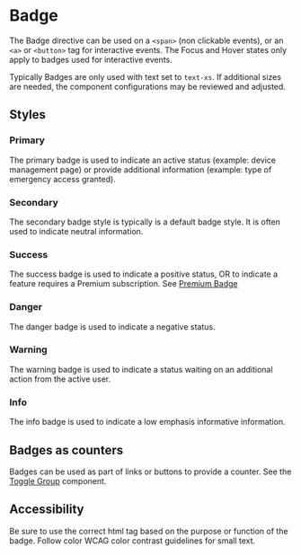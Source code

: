 

<Meta of={stories} />

# Badge

The Badge directive can be used on a `<span>` (non clickable events), or an `<a>` or `<button>` tag
for interactive events. The Focus and Hover states only apply to badges used for interactive events.

Typically Badges are only used with text set to `text-xs`. If additional sizes are needed, the
component configurations may be reviewed and adjusted.

<Primary />
<Controls />

## Styles

### Primary

The primary badge is used to indicate an active status (example: device management page) or provide
additional information (example: type of emergency access granted).

<Story of={stories.Primary} />

### Secondary

The secondary badge style is typically is a default badge style. It is often used to indicate
neutral information.

<Story of={stories.Secondary} />

### Success

The success badge is used to indicate a positive status, OR to indicate a feature requires a Premium
subscription. See [Premium Badge](?path=/docs/web-premium-badge--docs)

<Story of={stories.Success} />

### Danger

The danger badge is used to indicate a negative status.

<Story of={stories.Danger} />

### Warning

The warning badge is used to indicate a status waiting on an additional action from the active user.

<Story of={stories.Warning} />

### Info

The info badge is used to indicate a low emphasis informative information.

<Story of={stories.Info} />

## Badges as counters

Badges can be used as part of links or buttons to provide a counter. See the
[Toggle Group](?path=/docs/component-library-toggle-group--docs) component.

## Accessibility

Be sure to use the correct html tag based on the purpose or function of the badge. Follow color WCAG
color contrast guidelines for small text.
